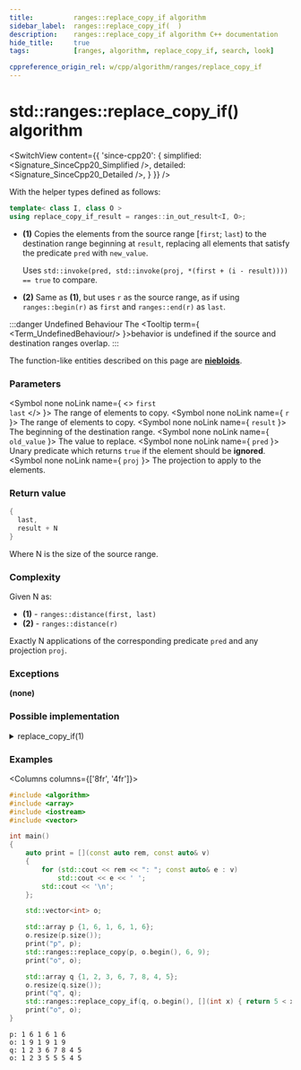 ```yaml
---
title:			ranges::replace_copy_if algorithm
sidebar_label:	ranges::replace_copy_if(  )
description:	ranges::replace_copy_if algorithm C++ documentation
hide_title:		true
tags:			[ranges, algorithm, replace_copy_if, search, look]

cppreference_origin_rel: w/cpp/algorithm/ranges/replace_copy_if
---
```



<!-- Terms -->

<!----------------- Codes ---------------------->


# std::ranges::replace_copy_if() algorithm

<SwitchView content={{
	'since-cpp20': {
		simplified:	<Signature_SinceCpp20_Simplified />,
		detailed:	<Signature_SinceCpp20_Detailed />,
	}
}} />

With the helper types defined as follows:
```cpp
template< class I, class O >
using replace_copy_if_result = ranges::in_out_result<I, O>;
```

- **(1)** Copies the elements from the source range [`first`; `last`) to the destination range beginning at `result`, replacing all elements that satisfy the predicate `pred` with `new_value`.

  Uses `std::invoke(pred, std::invoke(proj, *(first + (i - result)))) == true` to compare.

- **(2)** Same as **(1)**, but uses `r` as the source range, as if using `ranges::begin(r)` as `first` and `ranges::end(r)` as `last`.

:::danger Undefined Behaviour
The <Tooltip term={ <Term_UndefinedBehaviour/> }>behavior is undefined</Tooltip> if the source and destination ranges overlap.
:::

The function-like entities described on this page are [**niebloids**](#).

### Parameters

<SymbolTable>

  <Symbol none noLink name={ <> <code>first</code> <br/> <code>last</code> </> }>
    The range of elements to copy.
  </Symbol>
  <Symbol none noLink name={ <code>r</code> }>
    The range of elements to copy.
  </Symbol>
  <Symbol none noLink name={ <code>result</code> }>
    The beginning of the destination range.
  </Symbol>
  <Symbol none noLink name={ <code>old_value</code> }>
    The value to replace.
  </Symbol>
  <Symbol none noLink name={ <code>pred</code> }>
    Unary predicate which returns `true` if the element should be <b>ignored</b>.
  </Symbol>
  <Symbol none noLink name={ <code>proj</code> }>
    The projection to apply to the elements.
  </Symbol>

</SymbolTable>

### Return value

```cpp
{
  last,
  result + N
}
```
Where N is the size of the source range.

### Complexity

Given N as:
 - **(1)** - `ranges::distance(first, last)`
 - **(2)** - `ranges::distance(r)`

Exactly N applications of the corresponding predicate `pred` and any projection `proj`.

### Exceptions

**(none)**

### Possible implementation

<details>
<summary>replace_copy_if(1)</summary>

```cpp
struct replace_copy_if_fn
{
    template<std::input_iterator I, std::sentinel_for<I> S, class T,
             std::output_iterator<const T&> O,
             class Proj = std::identity, std::indirect_unary_predicate<
                 std::projected<I, Proj>> Pred>
    requires std::indirectly_copyable<I, O>
    constexpr ranges::replace_copy_if_result<I, O>
        operator()(I first, S last, O result, Pred pred, const T& new_value,
                   Proj proj = {}) const
    {
        for (; first != last; ++first, ++result)
             *result = std::invoke(pred, std::invoke(proj, *first)) ? new_value : *first;
        return {std::move(first), std::move(result)};
    }

    template<ranges::input_range R, class T, std::output_iterator<const T&> O,
             class Proj = std::identity,
             std::indirect_unary_predicate<std::projected<ranges::iterator_t<R>, Proj>> Pred>
    requires std::indirectly_copyable<ranges::iterator_t<R>, O>
    constexpr ranges::replace_copy_if_result<ranges::borrowed_iterator_t<R>, O>
        operator()(R&& r, O result, Pred pred, const T& new_value,
                   Proj proj = {}) const
    {
        return (*this)(ranges::begin(r), ranges::end(r), std::move(result),
                       std::move(pred), new_value, std::move(proj));
    }
};

inline constexpr replace_copy_if_fn replace_copy_if {};
```

</details>

### Examples

<Columns columns={['8fr', '4fr']}>
<div>

```cpp title='Main.cpp' showLineNumbers
#include <algorithm>
#include <array>
#include <iostream>
#include <vector>

int main()
{
    auto print = [](const auto rem, const auto& v)
    {
        for (std::cout << rem << ": "; const auto& e : v)
            std::cout << e << ' ';
        std::cout << '\n';
    };

    std::vector<int> o;

    std::array p {1, 6, 1, 6, 1, 6};
    o.resize(p.size());
    print("p", p);
    std::ranges::replace_copy(p, o.begin(), 6, 9);
    print("o", o);

    std::array q {1, 2, 3, 6, 7, 8, 4, 5};
    o.resize(q.size());
    print("q", q);
    std::ranges::replace_copy_if(q, o.begin(), [](int x) { return 5 < x; }, 5);
    print("o", o);
}
```

</div>
<div>

```plaintext title="Output"
p: 1 6 1 6 1 6 
o: 1 9 1 9 1 9 
q: 1 2 3 6 7 8 4 5 
o: 1 2 3 5 5 5 4 5
```

</div>
</Columns>
